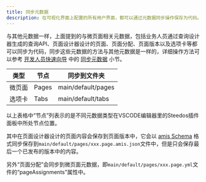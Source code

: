 ```yaml
---
title: 同步元数据
description: 在可视化界面上配置的所有用户界面，都可以通过元数据同步操作保存为代码。
---
```


与其他元数据一样，上面提到的与微页面相关元数据，包括业务人员通过查询设计器生成的查询API、页面设计器设计的页面、页面分配、页面版本以及选项卡等都可以同步为代码，同步这些元数据的方法与其他元数据是一样的，详细操作方法可以参考 [开发人员快速向导](/docs/developer/getting-started#%E5%90%8C%E6%AD%A5%E5%85%83%E6%95%B0%E6%8D%AE) 中的 [同步元数据](/docs/developer/getting-started#%E5%90%8C%E6%AD%A5%E5%85%83%E6%95%B0%E6%8D%AE) 小节。

| 类型 | 节点 | 同步到文件夹 |
|----|----|----|
| 微页面 | Pages | main/default/pages |
| 选项卡 | Tabs | main/default/tabs |

以上表格中“节点”列表示的是不同元数据类型在VSCODE编辑器里的Steedos插件面板中所处节点位置。

其中在页面设计器设计的页面内容会保存到页面版本中，它会以 [amis Schema](https://aisuda.bce.baidu.com/amis/zh-CN/docs/types/schemanode) 格式同步保存到`main/default/pages/xxx.page.amis.json`文件中，但是只会保存最后一个已发布的版本中的内容。

另外“页面分配”会同步到微页面元数据，即`main/default/pages/xxx.page.yml`文件的“pageAssignments”属性中。
